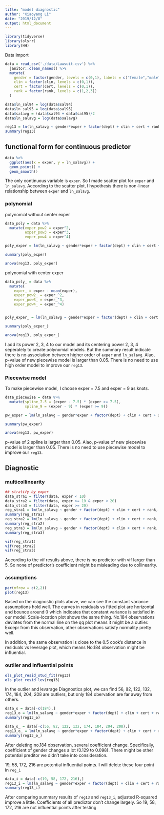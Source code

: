 ```yaml
---
title: "model diagnostic"
author: "Xiaoyang Li"
date: "2019/12/8"
output: html_document
---
```

```r
library(tidyverse)
library(olsrr)
library(HH)
```


Data import
```r
data = read_csv('./data/Lawsuit.csv') %>%
  janitor::clean_names() %>%
  mutate(
    gender = factor(gender, levels = c(0,1), labels = c("female","male")),
    clin = factor(clin, levels = c(0,1)),
    cert = factor(cert, levels = c(0,1)),
    rank = factor(rank, levels = c(1,2,3))
  )

data$ln_sal94 = log(data$sal94)
data$ln_sal95 = log(data$sal95)
data$salavg = (data$sal94 + data$sal95)/2
data$ln_salavg = log(data$salavg)
```


```r
reg13 = lm(ln_salavg ~ gender*exper + factor(dept) + clin + cert + rank, data = data)
summary(reg13)
```


## functional form for continuous predictor
```r
data %>% 
  ggplot(aes(x = exper, y = ln_salavg)) +
  geom_point() +
  geom_smooth()
```

The only continuous variable is `exper`. So I made scatter plot for `exper` and `ln_salavg`. According to the scatter plot, I hypothesis there is non-linear relationship between `exper` and `ln_salavg`. 


### polynomial

polynomial without center exper
```r
data_poly = data %>% 
  mutate(exper_pow2 = exper^2,
         exper_pow3 = exper^3,
         exper_pow4 = exper^4)

poly_exper = lm(ln_salavg ~ gender*exper + factor(dept) + clin + cert + rank + exper + exper_pow2 + exper_pow3 + exper_pow4 , data = data_poly) 

summary(poly_exper)

anova(reg13, poly_exper)

```

polynomial with center exper
```r
data_poly_ = data %>% 
  mutate(
    exper_ = exper - mean(exper),
    exper_pow2_ = exper_^2,
    exper_pow3_ = exper_^3,
    exper_pow4_ = exper_^4)


poly_exper_ = lm(ln_salavg ~ gender*exper + factor(dept) + clin + cert + rank + exper_pow2_ + exper_pow3_ + exper_pow4_, data = data_poly_) 

summary(poly_exper_)

anova(reg13, poly_exper_)
```

I add its power 2, 3, 4 to our model and its centering power 2, 3, 4 seperately to create polynomial models. But the summary result indicate there is no association between higher order of `exper` and `ln_salavg`. Alao, p-value of new piecewise model is larger than 0.05. There is no need to use high order model to improve our `reg13`.


### Piecewise model

To make piecewise model, I choose exper = 7.5 and exper = 9 as knots.

```r
data_piecewise = data %>% 
  mutate(spline_7.5 = (exper - 7.5) * (exper >= 7.5),
         spline_9 = (exper - 9) * (exper >= 9))

pw_exper = lm(ln_salavg ~ gender*exper + factor(dept) + clin + cert + spline_7.5 + spline_9 + rank, data = data_piecewise)

summary(pw_exper)

anova(reg13, pw_exper)
```
p-value of 2 spline is larger than 0.05. Alao, p-value of new piecewise model is larger than 0.05. There is no need to use piecewise model to improve our `reg13`.


## Diagnostic

### multicollinearity
```r
## stratify by exper
data_stra1 = filter(data, exper < 10)
data_stra2 = filter(data, exper >= 10 & exper < 20)
data_stra3 = filter(data, exper >= 20)
reg_stra1 = lm(ln_salavg ~ gender + factor(dept) + clin + cert + rank, data = data_stra1)
summary(reg_stra1)
reg_stra2 = lm(ln_salavg ~ gender + factor(dept) + clin + cert + rank, data = data_stra2)
summary(reg_stra2)
reg_stra3 = lm(ln_salavg ~ gender + factor(dept) + clin + cert + rank, data = data_stra3)
summary(reg_stra3)

vif(reg_stra1)
vif(reg_stra2)
vif(reg_stra3)
```
According to the vif results above, there is no predictor with vif larger than 5. So none of predictor's coefficient might be misleading due to collinearity.

### assumptions
```r
par(mfrow = c(2,2))
plot(reg13)
```
Based on the diagnostic plots above, we can see the constant variance assumptions hold well. The curves in residuals vs fitted plot are horizontal and bounce around 0 which indicates that constant variance is satisfied in our model. Scale-location plot shows the same thing. No.184 observations deviates from the normal line on the qq plot means it might be a outlier. Excepr from this observation, other observations satisfy normality pretty well.

In addition, the same observation is close to the 0.5 cook's distance in residuals vs leverage plot, which means No.184 observation might be influential.

### outlier and influential points
```r
ols_plot_resid_stud_fit(reg13)
ols_plot_resid_lev(reg13)
```
In the outlier and levarage Diagnostics plot, we can find 56, 82, 122, 132, 174, 184, 204, 208 are outliers, but only 184 obervation are far away from others.

```r
data_o = data[-c(184),]
reg13_o = lm(ln_salavg ~ gender*exper + factor(dept) + clin + cert + rank, data = data_o)
summary(reg13_o)

data_o_ = data[-c(56, 82, 122, 132, 174, 184, 204, 208),]
reg13_o_ = lm(ln_salavg ~ gender*exper + factor(dept) + clin + cert + rank, data = data_o_)
summary(reg13_o_)
```
After deleting no.184 observation, several coefficient change. Specifically, coefficient of gender changes a lot (0.129 to 0.098). There might be other potential preditor we didn't take into consideration. 

19, 58, 172, 216 are potential influential points. I will delete these four point in `reg_i`
```r
data_i = data[-c(19, 58, 172, 216),]
reg13_i = lm(ln_salavg ~ gender*exper + factor(dept) + clin + cert + rank, data = data_i)
summary(reg13_i)
```
After comparing summary results of `reg13` and `reg13_i`, adjusted R-squared improve a little. Coefficients of all predictor don't change largely. So 19, 58, 172, 216 are not influential points after testing. 


